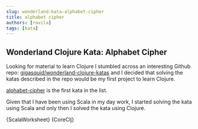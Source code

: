 ```yaml
---
slug: wonderland-kata-alphabet-cipher
title: alphabet cipher
authors: [ravila]
tags: [kata]
---
```



## Wonderland Clojure Kata: Alphabet Cipher

Looking for material to learn Clojure I stumbled across an interesting Github repo:
[gigasquid/wonderland-clojure-katas](https://github.com/gigasquid/wonderland-clojure-katas)
and I decided that solving the katas described in the repo would be my first project
to learn Clojure.

[alphabet-cipher](https://github.com/gigasquid/wonderland-clojure-katas/tree/master/alphabet-cipher)
is the first kata in the list.

<!--truncate-->

Given that I have been using Scala in my day work, I started solving the kata
using Scala and only then I solved the kata using Clojure.


<Tabs>
  <TabItem value="scala" label="Scala">
    <CodeBlock language="scala" title="kata.worksheet.sc">{ScalaWorksheet}</CodeBlock>
  </TabItem>
  <TabItem value="clojure" label="Clojure" default>
    <CodeBlock language="clojure" title="core.clj">{CoreClj}</CodeBlock>
  </TabItem>
</Tabs>
